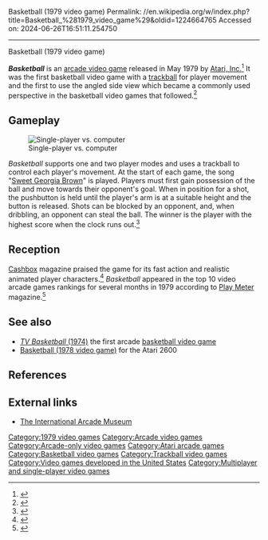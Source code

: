 Basketball (1979 video game)
Permalink: //en.wikipedia.org/w/index.php?title=Basketball_%281979_video_game%29&oldid=1224664765
Accessed on: 2024-06-26T16:51:11.254750



------
Basketball (1979 video game)
{{Short description|1979 video game}}
{{more citations needed|date=October 2017}}

{{Infobox video game
| title       = Basketball
| image       = Atari Basketball Arcade Flyer.jpg
| caption     = Arcade flyer
| developer   = [[Atari, Inc.]]
| publisher   = [[Atari, Inc.]]
| designer    =
| programmer  = Chris Downend<ref name=giantlist/>
| released    = '''Arcade'''{{vgrelease|NA|May 1979}}
| genre       = [[Sports video game|Sports]]
| modes       = [[Single-player video game|Single-player]], [[Multiplayer video game|multiplayer]]
| platforms   = [[Arcade video game|Arcade]]
}}
'''''Basketball''''' is an [[arcade video game]] released in May 1979 by [[Atari, Inc.]]<ref>{{cite web|url=http://www.secinfo.com/dsvrt.91w8.c.htm|title=SEC Info - Atari Inc}}</ref> It was the first basketball video game with a [[trackball]] for player movement and the first to use the angled side view which became a commonly used perspective in the basketball video games that followed.<ref>{{cite book |last1=Loguidice |first1=Bill |last2=Barton |first2=Matt |date=2012 |title=Vintage Games: An Insider Look at the History of Grand Theft Auto, Super Mario, and the Most Influential Games of All Time |page=126 |publisher=[[CRC Press]]}}</ref>

==Gameplay==
[[Image:AtariBasketballGameplay512px.png|thumb|left|Single-player vs. computer]]

''Basketball'' supports one and two player modes and uses a trackball to control each player's movement. At the start of each game, the song "[[Sweet Georgia Brown]]" is played. Players must first gain possession of the ball and move towards their opponent's goal. When in position for a shot, the pushbutton is held until the player's arm is at a suitable height and the button is released. Shots can be blocked by an opponent, and, when dribbling, an opponent can steal the ball. The winner is the player with the highest score when the clock runs out.<ref>{{cite web |url=http://flyers.arcade-museum.com/?page=flyer&db=videodb&id=105&image=2 |title=Atari Basketball Flyer |publisher=Atari Inc. |date=1979 |website=The Arcade Flyer Archive |access-date=11 June 2016}}</ref>

==Reception==

[[Cashbox (magazine)|Cashbox]] magazine praised the game for its fast action and realistic animated player characters.<ref>{{cite magazine |author=<!--Staff writer(s); no by-line.--> |title=Realistic Sports Action In Atari 'Basketball' Video |url=https://archive.org/details/cashbox41unse_0/page/42/mode/2up |magazine=Cash Box |location=New York, NY |publisher=Cash Box |date=1979-05-26 |access-date=2023-01-20 |quote=...'Atari Basketball', a new Trak Ball sport game for one or two players, has all the features for intense, fast action competition ... In the play process, realistic animated characters are maneuvered in any direction...}}</ref> ''Basketball'' appeared in the top 10 video arcade games rankings for several months in 1979 according to [[Play Meter]] magazine.<ref>{{cite magazine |author=<!--Staff writer(s); no by-line.--> |title=Play Meter Equipment Poll |url=https://archive.org/details/play-meter-volume-5-number-17-september-15th-1979/page/34/mode/2up |magazine=Play Meter |location=New Orleans, LA |publisher=Skybird Publishing Company |date=November 1979 |access-date=2023-01-20 |quote=...Top Videos...7. BASKETBALL/Atari...}}</ref>

==See also==
* [[Tomohiro Nishikado#TV Basketball|''TV Basketball'' (1974)]] the first arcade [[List of basketball video games|basketball video game]]
* [[Basketball (1978 video game)]] for the Atari 2600

==References==
{{reflist|refs=
<ref name=giantlist>{{cite web|title=The Giant List of Classic Game Programmers |url=https://dadgum.com/giantlist/ |first1=James |last1=Hague}}</ref>
}}

==External links==
* [http://www.arcade-museum.com/game_detail.php?game_id=12745 The International Arcade Museum]

{{1970s Atari arcade games}}

[[Category:1979 video games]]
[[Category:Arcade video games]]
[[Category:Arcade-only video games]]
[[Category:Atari arcade games]]
[[Category:Basketball video games]]
[[Category:Trackball video games]]
[[Category:Video games developed in the United States]]
[[Category:Multiplayer and single-player video games]]